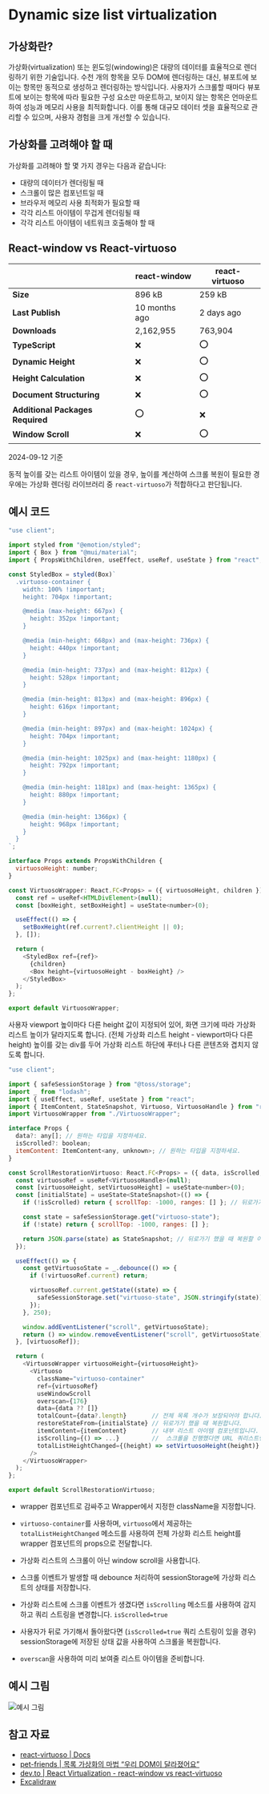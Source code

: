 # Dynamic size list virtualization

## 가상화란?

가상화(virtualization) 또는 윈도잉(windowing)은 대량의 데이터를 효율적으로 렌더링하기 위한 기술입니다. 수천 개의 항목을 모두 DOM에 렌더링하는 대신, 뷰포트에 보이는 항목만 동적으로 생성하고 렌더링하는 방식입니다. 사용자가 스크롤할 때마다 뷰포트에 보이는 항목에 따라 필요한 구성 요소만 마운트하고, 보이지 않는 항목은 언마운트하여 성능과 메모리 사용을 최적화합니다. 이를 통해 대규모 데이터 셋을 효율적으로 관리할 수 있으며, 사용자 경험을 크게 개선할 수 있습니다.

## 가상화를 고려해야 할 때

가상화를 고려해야 할 몇 가지 경우는 다음과 같습니다:

- 대량의 데이터가 렌더링될 때
- 스크롤이 많은 컴포넌트일 때
- 브라우저 메모리 사용 최적화가 필요할 때
- 각각 리스트 아이템이 무겁게 렌더링될 때
- 각각 리스트 아이템이 네트워크 호출해야 할 때

## React-window vs React-virtuoso

|                                  | react-window  | react-virtuoso |
| -------------------------------- | ------------- | -------------- |
| **Size**                         | 896 kB        | 259 kB         |
| **Last Publish**                 | 10 months ago | 2 days ago     |
| **Downloads**                    | 2,162,955     | 763,904        |
| **TypeScript**                   | ❌            | ⭕️             |
| **Dynamic Height**               | ❌            | ⭕️             |
| **Height Calculation**           | ❌            | ⭕️             |
| **Document Structuring**         | ❌            | ⭕️             |
| **Additional Packages Required** | ⭕️            | ❌             |
| **Window Scroll**                | ❌            | ⭕️             |

2024-09-12 기준

동적 높이를 갖는 리스트 아이템이 있을 경우, 높이를 계산하여 스크롤 복원이 필요한 경우에는 가상화 렌더링 라이브러리 중 `react-virtuoso`가 적합하다고 판단됩니다.

## 예시 코드

```javascript
"use client";

import styled from "@emotion/styled";
import { Box } from "@mui/material";
import { PropsWithChildren, useEffect, useRef, useState } from "react";

const StyledBox = styled(Box)`
  .virtuoso-container {
    width: 100% !important;
    height: 704px !important;

    @media (max-height: 667px) {
      height: 352px !important;
    }

    @media (min-height: 668px) and (max-height: 736px) {
      height: 440px !important;
    }

    @media (min-height: 737px) and (max-height: 812px) {
      height: 528px !important;
    }

    @media (min-height: 813px) and (max-height: 896px) {
      height: 616px !important;
    }

    @media (min-height: 897px) and (max-height: 1024px) {
      height: 704px !important;
    }

    @media (min-height: 1025px) and (max-height: 1180px) {
      height: 792px !important;
    }

    @media (min-height: 1181px) and (max-height: 1365px) {
      height: 880px !important;
    }

    @media (min-height: 1366px) {
      height: 968px !important;
    }
  }
`;

interface Props extends PropsWithChildren {
  virtuosoHeight: number;
}

const VirtuosoWrapper: React.FC<Props> = ({ virtuosoHeight, children }) => {
  const ref = useRef<HTMLDivElement>(null);
  const [boxHeight, setBoxHeight] = useState<number>(0);

  useEffect(() => {
    setBoxHeight(ref.current?.clientHeight || 0);
  }, []);

  return (
    <StyledBox ref={ref}>
      {children}
      <Box height={virtuosoHeight - boxHeight} />
    </StyledBox>
  );
};

export default VirtuosoWrapper;
```

사용자 viewport 높이마다 다른 height 값이 지정되어 있어, 화면 크기에 따라 가상화 리스트 높이가 달라지도록 합니다. (전체 가상화 리스트 height - viewport마다 다른 height) 높이를 갖는 div를 두어 가상화 리스트 하단에 푸터나 다른 콘텐츠와 겹치지 않도록 합니다.

```javascript
"use client";

import { safeSessionStorage } from "@toss/storage";
import _ from "lodash";
import { useEffect, useRef, useState } from "react";
import { ItemContent, StateSnapshot, Virtuoso, VirtuosoHandle } from "react-virtuoso";
import VirtuosoWrapper from "./VirtuosoWrapper";

interface Props {
  data?: any[]; // 원하는 타입을 지정하세요.
  isScrolled?: boolean;
  itemContent: ItemContent<any, unknown>; // 원하는 타입을 지정하세요.
}

const ScrollRestorationVirtuoso: React.FC<Props> = ({ data, isScrolled, itemContent }) => {
  const virtuosoRef = useRef<VirtuosoHandle>(null);
  const [virtuosoHeight, setVirtuosoHeight] = useState<number>(0);
  const [initialState] = useState<StateSnapshot>(() => {
    if (!isScrolled) return { scrollTop: -1000, ranges: [] }; // 뒤로가기가 아니라면 복원하지 않습니다. 쿼리스트링 isScrolled=true여야 합니다.

    const state = safeSessionStorage.get("virtuoso-state");
    if (!state) return { scrollTop: -1000, ranges: [] };

    return JSON.parse(state) as StateSnapshot; // 뒤로가기 했을 때 복원할 이전 값입니다.
  });

  useEffect(() => {
    const getVirtuosoState = _.debounce(() => {
      if (!virtuosoRef.current) return;

      virtuosoRef.current.getState((state) => {
        safeSessionStorage.set("virtuoso-state", JSON.stringify(state)); // 스크롤 이벤트마다 값을 저장합니다.
      });
    }, 250);

    window.addEventListener("scroll", getVirtuosoState);
    return () => window.removeEventListener("scroll", getVirtuosoState);
  }, [virtuosoRef]);

  return (
    <VirtuosoWrapper virtuosoHeight={virtuosoHeight}>
      <Virtuoso
        className="virtuoso-container"
        ref={virtuosoRef}
        useWindowScroll
        overscan={176}
        data={data ?? []}
        totalCount={data?.length}       // 전체 목록 개수가 보장되어야 합니다.
        restoreStateFrom={initialState} // 뒤로가기 했을 때 복원합니다.
        itemContent={itemContent}       // 내부 리스트 아이템 컴포넌트입니다.
        isScrolling={() => ...}         //  스크롤을 진행했다면 URL 쿼리스트링을 변경해줍니다. (isScrolled=true)
        totalListHeightChanged={(height) => setVirtuosoHeight(height)}
      />
    </VirtuosoWrapper>
  );
};

export default ScrollRestorationVirtuoso;
```

- wrapper 컴포넌트로 감싸주고 Wrapper에서 지정한 className을 지정합니다.

- `virtuoso-container`를 사용하며, `virtuoso`에서 제공하는 `totalListHeightChanged` 메소드를 사용하여 전체 가상화 리스트 height를 wrapper 컴포넌트의 props으로 전달합니다.

- 가상화 리스트의 스크롤이 아닌 window scroll을 사용합니다.

- 스크롤 이벤트가 발생할 때 debounce 처리하여 sessionStorage에 가상화 리스트의 상태를 저장합니다.

- 가상화 리스트에 스크롤 이벤트가 생겼다면 `isScrolling` 메소드를 사용하여 감지하고 쿼리 스트링을 변경합니다. `isScrolled=true`

- 사용자가 뒤로 가기해서 돌아왔다면 (`isScrolled=true` 쿼리 스트링이 있을 경우) sessionStorage에 저장된 상태 값을 사용하여 스크롤을 복원합니다.

- `overscan`을 사용하여 미리 보여줄 리스트 아이템을 준비합니다.

## 예시 그림

![예시 그림](https://www.fe-dudu.com/viewport.png)

## 참고 자료

- [react-virtuoso | Docs](https://virtuoso.dev/)
- [pet-friends | 목록 가상화의 마법 “우리 DOM이 달라졌어요”](https://pet-friends.dev/)
- [dev.to | React Virtualization - react-window vs react-virtuoso](https://dev.to/)
- [Excalidraw](https://excalidraw.com/)
